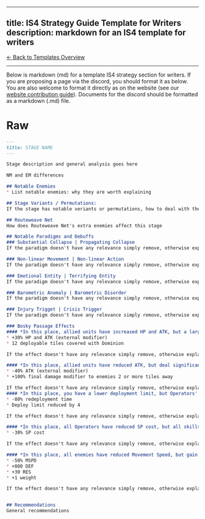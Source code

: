 
---
title: IS4 Strategy Guide Template for Writers
description: markdown for an IS4 template for writers
---

<div class="back-button-container">
  <a href="/templates/overview/" class="back-button">
    <span class="back-arrow">←</span>
    <span class="back-text">Back to Templates Overview</span>
  </a>
</div>

---


Below is markdown (md) for a template IS4 strategy section for writers. If you are proposing a page via the discord, you should format it as below.
You are also welcome to format it directly as on the website (see our <a href="/contribute/" target="_blank" rel="noopener noreferrer">website contribution guide</a>).
Documents for the discord should be formatted as a markdown (.md) file.


# Raw

```md
---
title: STAGE NAME
---

Stage description and general analysis goes here

NM and EM differences

## Notable Enemies
* List notable enemies: why they are worth explaining

## Stage Variants / Permutations:
If the stage has notable veriants or permutations, how to deal with them

## Routeweave Net
How does Routeweave Net's extra enemies affect this stage

## Notable Paradigms and Debuffs
### Substantial Collapse | Propagating Collapse
If the paradigm doesn't have any relevance simply remove, otherwise explain how it affects particularly this stage over others.

### Non-linear Movement | Non-linear Action
If the paradigm doesn't have any relevance simply remove, otherwise explain how it affects particularly this stage over others.

### Emotional Entity | Terrifying Entity
If the paradigm doesn't have any relevance simply remove, otherwise explain how it affects particularly this stage over others.

### Barometric Anomaly | Barometric Disorder
If the paradigm doesn't have any relevance simply remove, otherwise explain how it affects particularly this stage over others.

### Injury Trigget | Crisis Trigger
If the paradigm doesn't have any relevance simply remove, otherwise explain how it affects particularly this stage over others.

### Bosky Passage Effects
#### *In this place, allied units have increased HP and ATK, but a large amount of [Dominion] will appear in battles*
* +30% HP and ATK (external modifier)
* 12 deployable tiles covered with Dominion

If the effect doesn't have any relevance simply remove, otherwise explain how it affects particularly this stage over others.

#### *In this place, allied units have reduced ATK, but deal significantly more damage to enemies 2 or more tiles away*
* -40% ATK (external modifier)
* +100% final damage modifier to enemies 2 or more tiles away

If the effect doesn't have any relevance simply remove, otherwise explain how it affects particularly this stage over others.
#### *In this place, you have a lower deployment limit, but Operators' Redeployment Time is greatly reduced*
* -80% redeployment time
* Deploy limit reduced by 4

If the effect doesn't have any relevance simply remove, otherwise explain how it affects particularly this stage over others.

#### *In this place, all Operators have reduced SP cost, but all skills activate automatically*
* -30% SP cost

If the effect doesn't have any relevance simply remove, otherwise explain how it affects particularly this stage over others.

#### *In this place, all enemies have reduced Movement Speed, but gain increased Weight, DEF, and RES*
* -50% MSPD
* +800 DEF
* +30 RES
* +1 weight

If the effect doesn't have any relevance simply remove, otherwise explain how it affects particularly this stage over others.


## Recommendations
General recommendations

```


